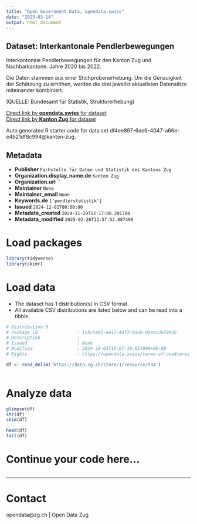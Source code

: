 ```yaml
---
title: "Open Government Data, opendata.swiss"
date: "2025-03-14"
output: html_document
---
```


## Dataset: Interkantonale Pendlerbewegungen

Interkantonale Pendlerbewegungen für den Kanton Zug und Nachbarkantone. Jahre 2020 bis 2022.

Die Daten stammen aus einer Stichprobenerhebung. Um die Genauigkeit der Schätzung zu erhöhen, werden die drei jeweilst aktuellsten Datensätze miteinander kombiniert.

(QUELLE: Bundesamt für Statistik, Strukturerhebung)

[Direct link by **opendata.swiss** for dataset](https://opendata.swiss/de/dataset/interkantonale-pendlerbewegungen)<br>
[Direct link by **Kanton Zug** for dataset](https://www.zg.ch/behoerden/gesundheitsdirektion/statistikfachstelle/themen/11-mobilitaet-und-verkehr/pendlerstatistik)

Auto generated R starter code for data set df4ee897-6ae6-4047-a66e-e4b21df8c994@kanton-zug.

## Metadata

- **Publisher** `Fachstelle für Daten und Statistik des Kantons Zug`
- **Organization.display_name.de** `Kanton Zug`
- **Organization.url** ``
- **Maintainer** `None`
- **Maintainer_email** `None`
- **Keywords.de** `['pendlerstatistik']`
- **Issued** `2024-12-02T00:00:00`
- **Metadata_created** `2024-11-29T12:17:08.291798`
- **Metadata_modified** `2025-02-26T12:57:53.087490`


# Load packages

```r

library(tidyverse)
library(skimr)

```

# Load data

-   The dataset has 1 distribution(s) in CSV format.
-   All available CSV distributions are listed below and can be read into a tibble.

```r

# Distribution 0
# Package_id               : 1cbc5e01-ee17-44f2-9a6b-0aaac36598d6
# Description              : 
# Issued                   : None
# Modified                 : 2024-10-03T15:07:18.657000+00:00
# Rights                   : https://opendata.swiss/terms-of-use#terms_by

df <- read_delim('https://data.zg.ch/store/1/resource/534')



```

# Analyze data

```r

glimpse(df)
str(df)
skim(df)

head(df)
tail(df)

```

# Continue your code here...

```r

```

------------------------------------------------------------------------

# Contact

opendata@zg.ch | Open Data Zug
